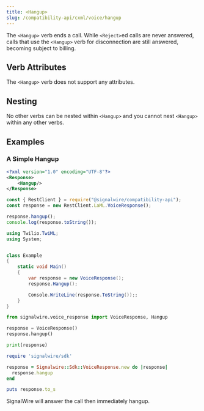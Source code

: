 ---
title: <Hangup>
slug: /compatibility-api/cxml/voice/hangup
---


The `<Hangup>` verb ends a call. While `<Reject>`ed calls are never answered, calls that use the `<Hangup>` verb for disconnection are still answered, becoming subject to billing.

## Verb Attributes

The `<Hangup>` verb does not support any attributes.

## Nesting

No other verbs can be nested within `<Hangup>` and you cannot nest `<Hangup>` within any other verbs.

## Examples

### A Simple Hangup

<Tabs groupId="cxml-api">
  <TabItem value="XML">

```xml
<?xml version="1.0" encoding="UTF-8"?>
<Response>
    <Hangup/>
</Response>
```

  </TabItem>

  <TabItem value="JavaScript">

```javascript
const { RestClient } = require("@signalwire/compatibility-api");
const response = new RestClient.LaML.VoiceResponse();

response.hangup();
console.log(response.toString());
```

  </TabItem>

  <TabItem value="C#">

```csharp
using Twilio.TwiML;
using System;


class Example
{
    static void Main()
    {
        var response = new VoiceResponse();
        response.Hangup();

        Console.WriteLine(response.ToString());;
    }
}
```

  </TabItem>

  <TabItem value="Python">

```python
from signalwire.voice_response import VoiceResponse, Hangup

response = VoiceResponse()
response.hangup()

print(response)
```

  </TabItem>

  <TabItem value="Ruby">

```ruby
require 'signalwire/sdk'

response = Signalwire::Sdk::VoiceResponse.new do |response|
  response.hangup
end

puts response.to_s
```

  </TabItem>

</Tabs>

SignalWire will answer the call then immediately hangup.
